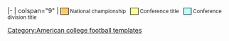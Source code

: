 |-
| colspan="9" | <small><span style="background-color:#ffcc66; width:50px; border:1px solid #000000">&nbsp;&nbsp;&nbsp;&nbsp;&nbsp;</span>&nbsp;National championship&nbsp;&nbsp; <span style="background-color:#ffff99; width:50px; border:1px solid #000000">&nbsp;&nbsp;&nbsp;&nbsp;&nbsp;</span>&nbsp;Conference title&nbsp;&nbsp; <span style="background-color:#bbffff; width:50px; border:1px solid #000000">&nbsp;&nbsp;&nbsp;&nbsp;&nbsp;</span>&nbsp;Conference division title</small><noinclude>[[Category:American college football templates]]</noinclude>
